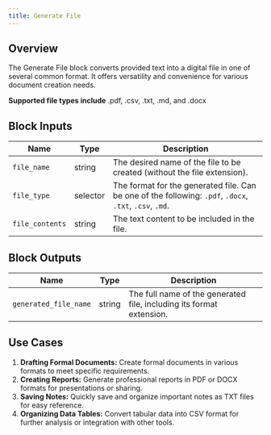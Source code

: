 ```yaml
---
title: Generate File
---
```


## Overview

The Generate File block converts provided text into a digital file in one of several common format. It offers versatility and convenience for various document creation needs.

<Check>**Supported file types include** .pdf, .csv, .txt, .md, and .docx</Check>

## Block Inputs

| Name            | Type     | Description                                                                                             |
| --------------- | -------- | ------------------------------------------------------------------------------------------------------- |
| `file_name`     | string   | The desired name of the file to be created (without the file extension).                                |
| `file_type`     | selector | The format for the generated file. Can be one of the following: `.pdf`, `.docx`, `.txt`, `.csv`, `.md`. |
| `file_contents` | string   | The text content to be included in the file.                                                            |

## Block Outputs

| Name                  | Type   | Description                                                          |
| --------------------- | ------ | -------------------------------------------------------------------- |
| `generated_file_name` | string | The full name of the generated file, including its format extension. |

## Use Cases

1. **Drafting Formal Documents:** Create formal documents in various formats to meet specific requirements.
2. **Creating Reports:** Generate professional reports in PDF or DOCX formats for presentations or sharing.
3. **Saving Notes:** Quickly save and organize important notes as TXT files for easy reference.
4. **Organizing Data Tables:** Convert tabular data into CSV format for further analysis or integration with other tools.
